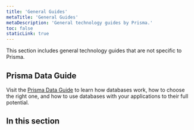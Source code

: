 ```yaml
---
title: 'General Guides'
metaTitle: 'General Guides'
metaDescription: 'General technology guides by Prisma.'
toc: false
staticLink: true
---
```


<TopBlock>

This section includes general technology guides that are not specific to Prisma.

</TopBlock>

## Prisma Data Guide

Visit the [Prisma Data Guide](https://www.prisma.io/dataguide/) to learn how databases work, how to choose the right one, and how to use databases with your applications to their full potential.

## In this section

<Subsections depth="3" />
